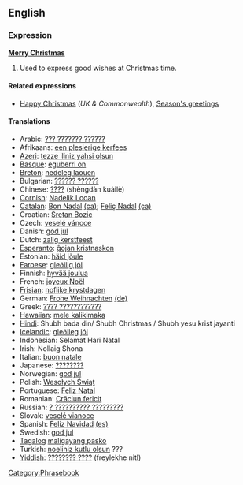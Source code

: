 ==English==
===Expression===
'''[[Merry Christmas]]'''<!-- capitalisation looks wrong -->

# Used to express good wishes at Christmas time.

====Related expressions====
*[[Happy Christmas]] (''UK & Commonwealth''), [[Season's greetings]]

====Translations====
*Arabic: [[??? ??????? ?????? ]]
*Afrikaans: [[een plesierige kerfees]]
*[[Azeri]]: [[tezze iliniz yahsi olsun]]
*[[Basque]]: [[eguberri on]]
*[[Breton]]: [[nedeleg laouen]]
*Bulgarian: [[?????? ??????]]
*Chinese: [[????]] (shèngdàn kuàilè)
*[[Cornish]]: [[Nadelik Looan]]
*[[Catalan]]: [[Bon Nadal]] [[:ca:Bon Nadal|(ca)]];  [[Feliç Nadal]] [[:ca:Feliç Nadal|(ca)]] 
*Croatian: [[Sretan Bozic]]
*Czech: [[veselé vánoce]]
*Danish: [[god jul]]
*Dutch: [[zalig kerstfeest]]
*[[Esperanto]]: [[ĝojan kristnaskon]]
*Estonian: [[häid jõule]]
*[[Faroese]]: [[gleðilig jól]]
*Finnish: [[hyvää joulua]]
*French: [[joyeux Noël]]
*[[Frisian]]: [[noflike krystdagen]]
*German: [[Frohe Weihnachten]] [[:de:Frohe Weihnachten|(de)]]
*Greek: [[???? ????????????]]
*[[Hawaiian]]: [[mele kalikimaka]]
*[[Hindi]]: Shubh bada din/ Shubh Christmas / Shubh yesu krist jayanti
*[[Icelandic]]: [[gleðileg jól]]
*Indonesian: Selamat Hari Natal
*Irish: Nollaig Shona
*Italian: [[buon natale]]
*Japanese: [[????????]]
*Norwegian: [[god jul]]
*Polish: [[Wesołych Świąt]]
*Portuguese: [[Feliz Natal]]
*Romanian: [[Crăciun fericit]]
*Russian: [[? ?????????? ?????????]] 
*Slovak: [[veselé vianoce]]
*Spanish: [[Feliz Navidad]] [[:es:Feliz Navidad|(es)]]
*Swedish: [[god jul]]
*[[Tagalog]] [[maligayang pasko]]
*Turkish: [[noeliniz kutlu olsun]] ???
*[[Yiddish]]: [[???????? ????]] (freylekhe nitl)

[[Category:Phrasebook]]
